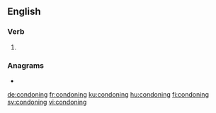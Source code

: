 ==English==

===Verb===
{{head|en|present participle}}

# {{present participle of|condone|lang=en|nocat=1}}

===Anagrams===
* {{l|en|noncoding}}

[[de:condoning]]
[[fr:condoning]]
[[ku:condoning]]
[[hu:condoning]]
[[fi:condoning]]
[[sv:condoning]]
[[vi:condoning]]